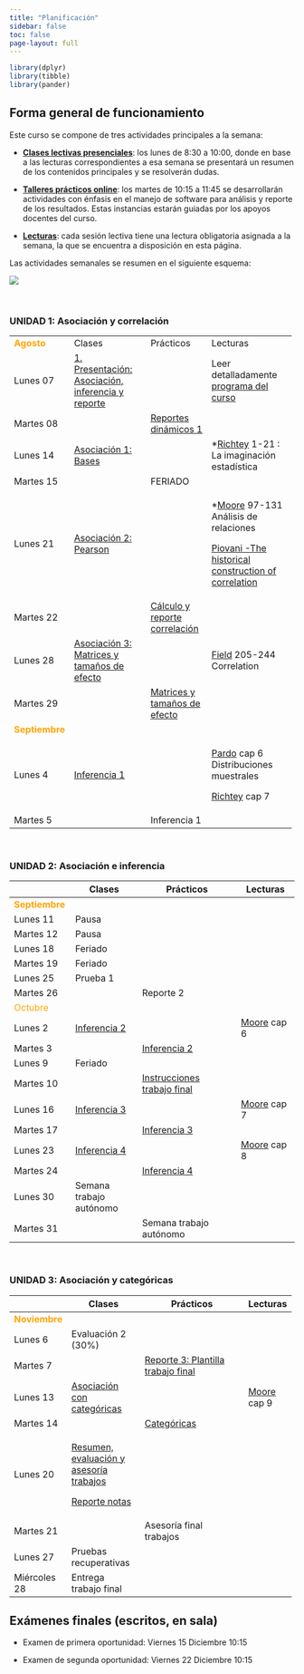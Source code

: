 ```yaml
---
title: "Planificación"
sidebar: false
toc: false
page-layout: full
---
```


```r
library(dplyr)
library(tibble)
library(pander)
```

## Forma general de funcionamiento

Este curso se compone de tres actividades principales a la semana:

-   <i class="fas fa-chalkboard-teacher"></i> [**Clases lectivas presenciales**](): los lunes de 8:30 a 10:00, donde en base a las lecturas correspondientes a esa semana se presentará un resumen de los contenidos principales y se resolverán dudas.

-   <i class="fas fa-user-edit"></i> [**Talleres prácticos online**](): los martes de 10:15 a 11:45 se desarrollarán actividades con énfasis en el manejo de software para análisis y reporte de los resultados. Estas instancias estarán guiadas por los apoyos docentes del curso.

-   <i class="fas fa-book-reader"></i> [**Lecturas**](): cada sesión lectiva tiene una lectura obligatoria asignada a la semana, la que se encuentra a disposición en esta página.

Las actividades semanales se resumen en el siguiente esquema:

![](files/img/flujo-semanal.png)

<br>

### UNIDAD 1: Asociación y correlación

+----------------------------------------------+-------------------------------------------------------------------------------+---------------------------------------------------------------+--------------------------------------------------------------------------------------+
| <font color="orange"> **Agosto** </font>     | <i class="fas fa-chalkboard-teacher"></i> Clases                              | <i class="fas fa-user-edit"></i> Prácticos                    | <i class="fas fa-book-reader"></i> Lecturas                                          |
+----------------------------------------------+-------------------------------------------------------------------------------+---------------------------------------------------------------+--------------------------------------------------------------------------------------+
| Lunes 07                                     | [1. Presentación: Asociación, inferencia y reporte](/content/01-content.html) |                                                               | Leer detalladamente [programa del curso](/syllabus.html)                             |
+----------------------------------------------+-------------------------------------------------------------------------------+---------------------------------------------------------------+--------------------------------------------------------------------------------------+
| Martes 08                                    |                                                                               | [Reportes dinámicos 1](/assignment/01-practico.html)          |                                                                                      |
+----------------------------------------------+-------------------------------------------------------------------------------+---------------------------------------------------------------+--------------------------------------------------------------------------------------+
| Lunes 14                                     | [Asociación 1: Bases](/content/02-content.html)                               |                                                               | \*[Richtey](/files/textos/Ritchey.pdf) 1-21 : La imaginación estadística             |
+----------------------------------------------+-------------------------------------------------------------------------------+---------------------------------------------------------------+--------------------------------------------------------------------------------------+
| Martes 15                                    |                                                                               | FERIADO                                                       |                                                                                      |
+----------------------------------------------+-------------------------------------------------------------------------------+---------------------------------------------------------------+--------------------------------------------------------------------------------------+
| Lunes 21                                     | [Asociación 2: Pearson](/content/03-content.html)                             |                                                               | \*[Moore](/files/textos/Moore.pdf) 97-131 Análisis de relaciones                     |
|                                              |                                                                               |                                                               |                                                                                      |
|                                              |                                                                               |                                                               | [Piovani -The historical construction of correlation](/files/textos/Piovani2008.pdf) |
+----------------------------------------------+-------------------------------------------------------------------------------+---------------------------------------------------------------+--------------------------------------------------------------------------------------+
| Martes 22                                    |                                                                               | [Cálculo y reporte correlación](/assignment/02-practico.html) |                                                                                      |
+----------------------------------------------+-------------------------------------------------------------------------------+---------------------------------------------------------------+--------------------------------------------------------------------------------------+
| Lunes 28                                     | [Asociación 3: Matrices y tamaños de efecto](/content/04-content.html)        |                                                               | [Field](/files/textos/Field-correlation.pdf) 205-244 Correlation                     |
+----------------------------------------------+-------------------------------------------------------------------------------+---------------------------------------------------------------+--------------------------------------------------------------------------------------+
| Martes 29                                    |                                                                               | [Matrices y tamaños de efecto](/assignment/03-practico.html)  |                                                                                      |
+----------------------------------------------+-------------------------------------------------------------------------------+---------------------------------------------------------------+--------------------------------------------------------------------------------------+
| <font color="orange"> **Septiembre** </font> |                                                                               |                                                               |                                                                                      |
+----------------------------------------------+-------------------------------------------------------------------------------+---------------------------------------------------------------+--------------------------------------------------------------------------------------+
| Lunes 4                                      | [Inferencia 1](/content/05-content.html)                                      |                                                               | [Pardo](/files/textos/Pardo.pdf) cap 6 Distribuciones muestrales                     |
|                                              |                                                                               |                                                               |                                                                                      |
|                                              |                                                                               |                                                               | [Richtey](/files/textos/Ritchey.pdf) cap 7                                           |
+----------------------------------------------+-------------------------------------------------------------------------------+---------------------------------------------------------------+--------------------------------------------------------------------------------------+
| Martes 5                                     |                                                                               | Inferencia 1                                                  |                                                                                      |
+----------------------------------------------+-------------------------------------------------------------------------------+---------------------------------------------------------------+--------------------------------------------------------------------------------------+

<br>

### UNIDAD 2: Asociación e inferencia

|                                              | <i class="fas fa-chalkboard-teacher"></i> Clases | <i class="fas fa-user-edit"></i> Prácticos                                | <i class="fas fa-book-reader"></i> Lecturas |
|----------------------------------------------|--------------------------------------------------|---------------------------------------------------------------------------|---------------------------------------------|
| <font color="orange"> **Septiembre** </font> |                                                  |                                                                           |                                             |
| Lunes 11                                     | Pausa                                            |                                                                           |                                             |
| Martes 12                                    | Pausa                                            |                                                                           |                                             |
| Lunes 18                                     | Feriado                                          |                                                                           |                                             |
| Martes 19                                    | Feriado                                          |                                                                           |                                             |
| Lunes 25                                     | Prueba 1                                         |                                                                           |                                             |
| Martes 26                                    |                                                  | Reporte 2                                                                 |                                             |
| <font color="orange"> Octubre </font>        |                                                  |                                                                           |                                             |
| Lunes 2                                      | [Inferencia 2](/content/06-content.html)         |                                                                           | [Moore](/files/textos/Moore.pdf) cap 6      |
| Martes 3                                     |                                                  | [Inferencia 2](/assignment/06-practico.html)                              |                                             |
| Lunes 9                                      | Feriado                                          |                                                                           |                                             |
| Martes 10                                    |                                                  | [Instrucciones trabajo final](https://correlacional.netlify.app/trabajos) |                                             |
| Lunes 16                                     | [Inferencia 3](/content/07-content.html)         |                                                                           | [Moore](/files/textos/Moore.pdf) cap 7      |
| Martes 17                                    |                                                  | [Inferencia 3](https://correlacional.netlify.app/assignment/07-practico)  |                                             |
| Lunes 23                                     | [Inferencia 4](/content/08-content.html)         |                                                                           | [Moore](/files/textos/Moore.pdf) cap 8      |
| Martes 24                                    |                                                  | [Inferencia 4](https://correlacional.netlify.app/assignment/08-practico)  |                                             |
| Lunes 30                                     | Semana trabajo autónomo                          |                                                                           |                                             |
| Martes 31                                    |                                                  | Semana trabajo autónomo                                                   |                                             |

<br>

### UNIDAD 3: Asociación y categóricas

+---------------------------------------------+---------------------------------------------------------------------+------------------------------------------------------------------------------------------------+---------------------------------------------+
|                                             | <i class="fas fa-chalkboard-teacher"></i> Clases                    | <i class="fas fa-user-edit"></i> Prácticos                                                     | <i class="fas fa-book-reader"></i> Lecturas |
+=============================================+=====================================================================+================================================================================================+=============================================+
| <font color="orange"> **Noviembre** </font> |                                                                     |                                                                                                |                                             |
+---------------------------------------------+---------------------------------------------------------------------+------------------------------------------------------------------------------------------------+---------------------------------------------+
| Lunes 6                                     | Evaluación 2 (30%)                                                  |                                                                                                |                                             |
+---------------------------------------------+---------------------------------------------------------------------+------------------------------------------------------------------------------------------------+---------------------------------------------+
| Martes 7                                    |                                                                     | [Reporte 3: Plantilla trabajo final](https://correlacional.netlify.app/assignment/09-practico) |                                             |
+---------------------------------------------+---------------------------------------------------------------------+------------------------------------------------------------------------------------------------+---------------------------------------------+
| Lunes 13                                    | [Asociación con categóricas](/content/09-content.html)              |                                                                                                | [Moore](/files/textos/Moore.pdf) cap 9      |
+---------------------------------------------+---------------------------------------------------------------------+------------------------------------------------------------------------------------------------+---------------------------------------------+
| Martes 14                                   |                                                                     | [Categóricas](https://correlacional.netlify.app/assignment/10-practico)                        |                                             |
+---------------------------------------------+---------------------------------------------------------------------+------------------------------------------------------------------------------------------------+---------------------------------------------+
| Lunes 20                                    | [Resumen, evaluación y asesoría trabajos](/content/10-content.html) |                                                                                                |                                             |
|                                             |                                                                     |                                                                                                |                                             |
|                                             | [Reporte notas](files/reporte_notas/reporte_notas.html)             |                                                                                                |                                             |
+---------------------------------------------+---------------------------------------------------------------------+------------------------------------------------------------------------------------------------+---------------------------------------------+
| Martes 21                                   |                                                                     | Asesoría final trabajos                                                                        |                                             |
+---------------------------------------------+---------------------------------------------------------------------+------------------------------------------------------------------------------------------------+---------------------------------------------+
| Lunes 27                                    | Pruebas recuperativas                                               |                                                                                                |                                             |
+---------------------------------------------+---------------------------------------------------------------------+------------------------------------------------------------------------------------------------+---------------------------------------------+
| Miércoles 28                                | Entrega trabajo final                                               |                                                                                                |                                             |
+---------------------------------------------+---------------------------------------------------------------------+------------------------------------------------------------------------------------------------+---------------------------------------------+

## Exámenes finales (escritos, en sala)

-   Examen de primera oportunidad: Viernes 15 Diciembre 10:15

-   Examen de segunda oportunidad: Viernes 22 Diciembre 10:15
